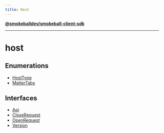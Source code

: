 ```yaml
---
title: Host
---
```

[**@smokeballdev/smokeball-client-sdk**](../../../README.md)

***

# host

## Enumerations

- [HostType](enumerations/HostType.md)
- [MatterTabs](enumerations/MatterTabs.md)

## Interfaces

- [Api](interfaces/Api.md)
- [CloseRequest](interfaces/CloseRequest.md)
- [OpenRequest](interfaces/OpenRequest.md)
- [Version](interfaces/Version.md)
